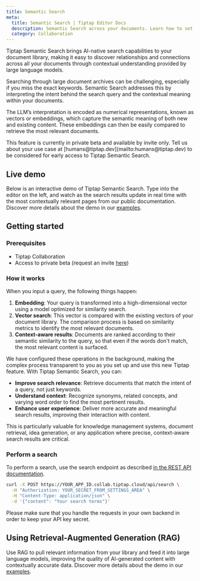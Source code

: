 ```yaml
---
title: Semantic Search
meta:
  title: Semantic Search | Tiptap Editor Docs
  description: Semantic Search across your documents. Learn how to set up and use it here in the Docs!
  category: Collaboration
---
```



Tiptap Semantic Search brings AI-native search capabilities to your document library, making it easy to discover relationships and connections across all your documents through contextual understanding provided by large language models.

Searching through large document archives can be challenging, especially if you miss the exact keywords. Semantic Search addresses this by interpreting the intent behind the search query and the contextual meaning within your documents. 

The LLM’s interpretation is encoded as numerical representations, known as vectors or embeddings, which capture the semantic meaning of both new and existing content. These embeddings can then be easily compared to retrieve the most relevant documents.

<Callout title="Private Beta" variant="hint">
  This feature is currently in private beta and available by invite only. Tell us about your use case at [humans@tiptap.dev](mailto:humans@tiptap.dev) to be considered for early access to Tiptap Semantic Search.
</Callout>

## Live demo

Below is an interactive demo of Tiptap Semantic Search. Type into the editor on the left, and watch as the search results update in real time with the most contextually relevant pages from our public documentation. Discover more details about the demo in our [examples](https://ai-demo.tiptap.dev/preview/Examples/SemanticSearch). 

<CodeDemo src="https://ai-demo.tiptap.dev/preview/Examples/SemanticSearch?hideSource=1" />

## Getting started

### Prerequisites

- Tiptap Collaboration
- Access to private beta (request an invite [here](mailto:humans@tiptap.dev))

### How it works

When you input a query, the following things happen:
1. **Embedding**: Your query is transformed into a high-dimensional vector using a model optimized for similarity search.
2. **Vector search**: This vector is compared with the existing vectors of your document library. The comparison process is based on similarity metrics to identify the most relevant documents.
3. **Context-aware results**: Documents are ranked according to their semantic similarity to the query, so that even if the words don't match, the most relevant content is surfaced.

We have configured these operations in the background, making the complex process transparent to you as you set up and use this new Tiptap feature. With Tiptap Semantic Search, you can: 

- **Improve search relevance**: Retrieve documents that match the intent of a query, not just keywords.
- **Understand context**: Recognize synonyms, related concepts, and varying word order to find the most pertinent results.
- **Enhance user experience**: Deliver more accurate and meaningful search results, improving their interaction with content.

This is particularly valuable for knowledge management systems, document retrieval, idea generation, or any application where precise, context-aware search results are critical.

### Perform a search

To perform a search, use the search endpoint as described [in the REST API documentation](/collaboration/documents/rest-api#search-documents).

```bash
curl -X POST https://YOUR_APP_ID.collab.tiptap.cloud/api/search \
  -H "Authorization: YOUR_SECRET_FROM_SETTINGS_AREA" \
  -H "Content-Type: application/json" \
  -d '{"content": "Your search terms"}'
```

<Callout title="Keeping your API key secret" variant="hint">
  Please make sure that you handle the requests in your own backend in order to keep your API key
  secret.
</Callout>


## Using Retrieval-Augmented Generation (RAG)

Use RAG to pull relevant information from your library and feed it into large language models, improving the quality of AI-generated content with contextually accurate data. Discover more details about the demo in our [examples](https://ai-demo.tiptap.dev/preview/Examples/RAG). 

<CodeDemo src="https://ai-demo.tiptap.dev/preview/Examples/RAG?hideSource=1" />
